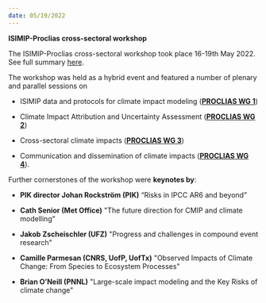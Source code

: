 ```yaml
---
date: 05/19/2022
---
```


**ISIMIP-Proclias cross-sectoral workshop**

The ISIMIP-Proclias cross-sectoral workshop took place 16-19th May 2022. See full summary [here](https://www.isimip.org/outcomes/cross-sectoral-isimip-and-proclias-workshop-2022/).

The workshop was held as a hybrid event and featured a number of plenary and parallel sessions on

-   ISIMIP data and protocols for climate impact modeling ([**PROCLIAS WG 1**](https://proclias.eu/working-groups/wg1))

-   Climate Impact Attribution and Uncertainty Assessment ([**PROCLIAS WG 2**](https://proclias.eu/working-groups/wg2))

-   Cross-sectoral climate impacts ([**PROCLIAS WG 3**](https://proclias.eu/working-groups/wg3))

-   Communication and dissemination of climate impacts ([**PROCLIAS WG 4**](https://proclias.eu/working-groups/wg4)).

Further cornerstones of the workshop were **keynotes by**:

-   **PIK director Johan Rockström (PIK)** "Risks in IPCC AR6 and beyond"

-   **Cath Senior (Met Office)** \"The future direction for CMIP and climate modelling\"

-   **Jakob Zscheischler (UFZ)** \"Progress and challenges in compound event research\"

-   **Camille Parmesan (CNRS, UofP, UofTx)** \"Observed Impacts of Climate Change: From Species to Ecosystem Processes\"

-   **Brian O'Neill (PNNL)** \"Large-scale impact modeling and the Key Risks of climate change\"
